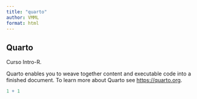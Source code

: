 ```yaml
---
title: "quarto"
author: VMML
format: html
---
```


## Quarto

Curso Intro-R.

Quarto enables you to weave together content and executable code into a finished document. To learn more about Quarto see <https://quarto.org>.

```r
1 + 1
```
